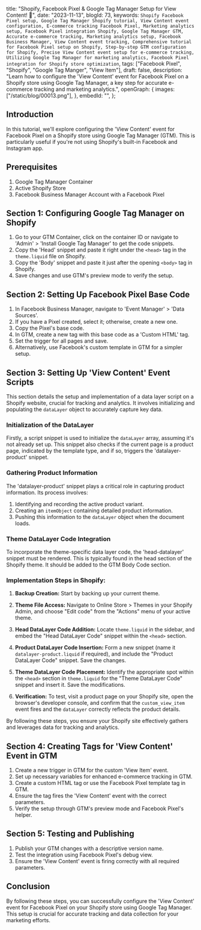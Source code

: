  title:
  "Shopify, Facebook Pixel & Google Tag Manager Setup for View Content! 🚀",
 date: "2023-11-13",
 blogId: 73,
 keywords: `Shopify Facebook Pixel setup, Google Tag Manager Shopify tutorial, View Content event configuration, E-commerce tracking Facebook Pixel, Marketing analytics setup, Facebook Pixel integration Shopify, Google Tag Manager GTM, Accurate e-commerce tracking, Marketing analytics setup, Facebook Business Manager, View Content event tracking, Comprehensive tutorial for Facebook Pixel setup on Shopify, Step-by-step GTM configuration for Shopify, Precise View Content event setup for e-commerce tracking, Utilizing Google Tag Manager for marketing analytics, Facebook Pixel integration for Shopify store optimization`,
 tags: ["Facebook Pixel", "Shopify", "Google Tag Manger", "View Item"],
 draft: false,
 description:
  "Learn how to configure the 'View Content' event for Facebook Pixel on a Shopify store using Google Tag Manager, a key step for accurate e-commerce tracking and marketing analytics.",
 openGraph: {
  images: ["/static/blog/00013.png"],
 },
 embedId: "",
};

<BlogHeader metadata={metadata} />

## Introduction

In this tutorial, we'll explore configuring the 'View Content' event for Facebook Pixel on a Shopify store using Google Tag Manager (GTM). This is particularly useful if you're not using Shopify's built-in Facebook and Instagram app.

## Prerequisites

1. Google Tag Manager Container
2. Active Shopify Store
3. Facebook Business Manager Account with a Facebook Pixel

## Section 1: Configuring Google Tag Manager on Shopify

1. Go to your GTM Container, click on the container ID or navigate to 'Admin' > 'Install Google Tag Manager' to get the code snippets.
2. Copy the 'Head' snippet and paste it right under the `<head>` tag in the `theme.liquid` file on Shopify.
3. Copy the 'Body' snippet and paste it just after the opening `<body>` tag in Shopify.
4. Save changes and use GTM's preview mode to verify the setup.

## Section 2: Setting Up Facebook Pixel Base Code

1. In Facebook Business Manager, navigate to 'Event Manager' > 'Data Sources'.
2. If you have a Pixel created, select it; otherwise, create a new one.
3. Copy the Pixel's base code.
4. In GTM, create a new tag with this base code as a 'Custom HTML' tag.
5. Set the trigger for all pages and save.
6. Alternatively, use Facebook's custom template in GTM for a simpler setup.

## Section 3: Setting Up 'View Content' Event Scripts

This section details the setup and implementation of a data layer script on a Shopify website, crucial for tracking and analytics. It involves initializing and populating the `dataLayer` object to accurately capture key data.

### Initialization of the DataLayer

Firstly, a script snippet is used to initialize the `dataLayer` array, assuming it's not already set up. This snippet also checks if the current page is a product page, indicated by the template type, and if so, triggers the 'datalayer-product' snippet.

<DataLayerCode type='viewItem' subType='head' />

### Gathering Product Information

The 'datalayer-product' snippet plays a critical role in capturing product information. Its process involves:

1. Identifying and recording the active product variant.
2. Creating an `itemObject` containing detailed product information.
3. Pushing this information to the `dataLayer` object when the document loads.

<DataLayerCode type='viewItem' subType='main' />

### Theme DataLayer Code Integration

To incorporate the theme-specific data layer code, the 'head-datalayer' snippet must be rendered. This is typically found in the head section of the Shopify theme. It should be added to the GTM Body Code section.

<DataLayerCode type='viewItem' subType='theme' />

### Implementation Steps in Shopify:

1. **Backup Creation:** Start by backing up your current theme.

2. **Theme File Access:** Navigate to Online Store > Themes in your Shopify Admin, and choose "Edit code" from the "Actions" menu of your active theme.

3. **Head DataLayer Code Addition:** Locate `theme.liquid` in the sidebar, and embed the "Head DataLayer Code" snippet within the `<head>` section.

4. **Product DataLayer Code Insertion:** Form a new snippet (name it `datalayer-product.liquid` if required), and include the "Product DataLayer Code" snippet. Save the changes.

5. **Theme DataLayer Code Placement:** Identify the appropriate spot within the `<head>` section in `theme.liquid` for the "Theme DataLayer Code" snippet and insert it. Save the modifications.

6. **Verification:** To test, visit a product page on your Shopify site, open the browser's developer console, and confirm that the `custom_view_item` event fires and the `dataLayer` correctly reflects the product details.

By following these steps, you ensure your Shopify site effectively gathers and leverages data for tracking and analytics.

## Section 4: Creating Tags for 'View Content' Event in GTM

1. Create a new trigger in GTM for the custom 'View Item' event.
2. Set up necessary variables for enhanced e-commerce tracking in GTM.
3. Create a custom HTML tag or use the Facebook Pixel template tag in GTM.
4. Ensure the tag fires the 'View Content' event with the correct parameters.
5. Verify the setup through GTM's preview mode and Facebook Pixel's helper.

## Section 5: Testing and Publishing

1. Publish your GTM changes with a descriptive version name.
2. Test the integration using Facebook Pixel's debug view.
3. Ensure the 'View Content' event is firing correctly with all required parameters.

## Conclusion

By following these steps, you can successfully configure the 'View Content' event for Facebook Pixel on your Shopify store using Google Tag Manager. This setup is crucial for accurate tracking and data collection for your marketing efforts.
